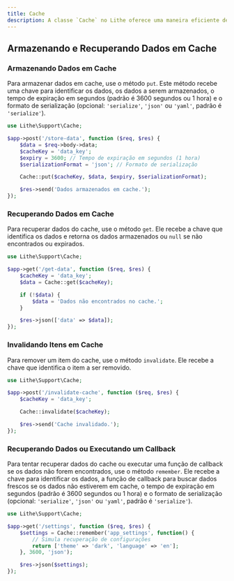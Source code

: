 ```yaml
---
title: Cache
description: A classe `Cache` no Lithe oferece uma maneira eficiente de armazenar e recuperar dados frequentemente acessados, melhorando o desempenho do aplicativo ao evitar operações repetidas em dados que não mudam frequentemente.
---
```


## Armazenando e Recuperando Dados em Cache

### Armazenando Dados em Cache

Para armazenar dados em cache, use o método `put`. Este método recebe uma chave para identificar os dados, os dados a serem armazenados, o tempo de expiração em segundos (padrão é 3600 segundos ou 1 hora) e o formato de serialização (opcional: `'serialize'`, `'json'` ou `'yaml'`, padrão é `'serialize'`).

```php
use Lithe\Support\Cache;

$app->post('/store-data', function ($req, $res) {
    $data = $req->body->data;
    $cacheKey = 'data_key';
    $expiry = 3600; // Tempo de expiração em segundos (1 hora)
    $serializationFormat = 'json'; // Formato de serialização

    Cache::put($cacheKey, $data, $expiry, $serializationFormat);

    $res->send('Dados armazenados em cache.');
});
```

### Recuperando Dados em Cache

Para recuperar dados do cache, use o método `get`. Ele recebe a chave que identifica os dados e retorna os dados armazenados ou `null` se não encontrados ou expirados.

```php
use Lithe\Support\Cache;

$app->get('/get-data', function ($req, $res) {
    $cacheKey = 'data_key';
    $data = Cache::get($cacheKey);

    if (!$data) {
        $data = 'Dados não encontrados no cache.';
    }

    $res->json(['data' => $data]);
});
```

### Invalidando Itens em Cache

Para remover um item do cache, use o método `invalidate`. Ele recebe a chave que identifica o item a ser removido.

```php
use Lithe\Support\Cache;

$app->post('/invalidate-cache', function ($req, $res) {
    $cacheKey = 'data_key';

    Cache::invalidate($cacheKey);

    $res->send('Cache invalidado.');
});
```

### Recuperando Dados ou Executando um Callback

Para tentar recuperar dados do cache ou executar uma função de callback se os dados não forem encontrados, use o método `remember`. Ele recebe a chave para identificar os dados, a função de callback para buscar dados frescos se os dados não estiverem em cache, o tempo de expiração em segundos (padrão é 3600 segundos ou 1 hora) e o formato de serialização (opcional: `'serialize'`, `'json'` ou `'yaml'`, padrão é `'serialize'`).

```php
use Lithe\Support\Cache;

$app->get('/settings', function ($req, $res) {
    $settings = Cache::remember('app_settings', function() {
        // Simula recuperação de configurações
        return ['theme' => 'dark', 'language' => 'en'];
    }, 3600, 'json');

    $res->json($settings);
});
```
